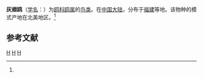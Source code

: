 {{Speciesbox 
| genus = Larus
| species = glaucescens
| image = Glaucous-winged gull.jpg
| status = LC
| status_system = IUCN3.1
| status_ref = <ref>{{IUCN|id=22694334 |title=''Larus glaucescens'' |assessor=BirdLife International |assessor-link=BirdLife International |version=2013.2 |year=2012 |accessdate= 2013-11-26}}</ref>
| authority = ([[约翰·弗里德里希·瑙曼|Naumann]], 1840)<ref name='id1978'>{{cite web| url =http://www.bioinfo.cn/db05/BjdwSpecies.php?action=view&id=1978| title =灰翅鸥| work =《中国动物物种编目数据库》| publisher =中国科学院微生物研究所| author =中国科学院动物研究所| accessdate =2009-04-04| deadurl =yes| archiveurl =https://web.archive.org/web/20160305012824/http://www.bioinfo.cn/db05/BjdwSpecies.php?action=view&id=1978| archivedate =2016-03-05}}</ref>
| range_map = Larus glaucescens map.svg
}}

'''灰翅鸥'''（[[学名|学名]]：{{lang|la|''Larus glaucescens''}}）为[[鸥科|鸥科]][[鸥属|鸥属]]的[[鸟类|鸟类]]。在[[中国大陆|中国大陆]]，分布于[[福建|福建]]等地。该物种的模式产地在北美地区。<ref name='id1978'/>

== 参考文献 ==
{{Commons category|Larus glaucescens}}
{{reflist}}

{{Taxonbar|from=Q768140}}

[[Category:鸥属|H]]
[[Category:歐洲鳥類|H]]
[[Category:都市動物|H]]